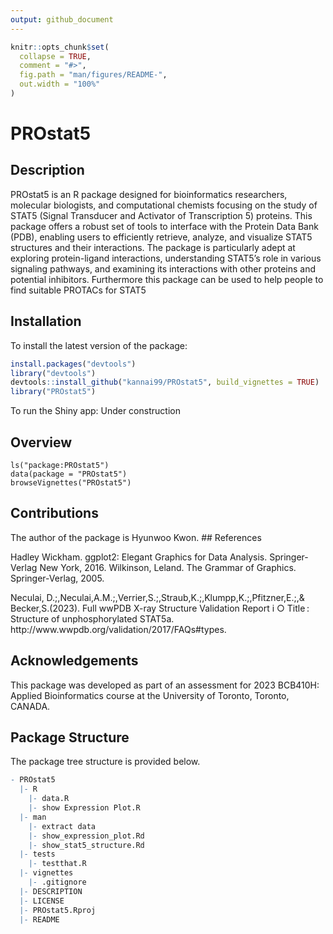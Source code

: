 ```yaml
---
output: github_document
---
```


<!-- README.md is generated from README.Rmd. Please edit that file -->

```r
knitr::opts_chunk$set(
  collapse = TRUE,
  comment = "#>",
  fig.path = "man/figures/README-",
  out.width = "100%"
)
```
# PROstat5

<!-- badges: start -->
<!-- badges: end -->

## Description

PROstat5 is an R package designed for bioinformatics researchers, molecular biologists, and computational chemists focusing on the study of STAT5 (Signal Transducer and Activator of Transcription 5) proteins. This package offers a robust set of tools to interface with the Protein Data Bank (PDB), enabling users to efficiently retrieve, analyze, and visualize STAT5 structures and their interactions. The package is particularly adept at exploring protein-ligand interactions, understanding STAT5's role in various signaling pathways, and examining its interactions with other proteins and potential inhibitors. Furthermore this package can be used to help people to find suitable PROTACs for STAT5


## Installation

To install the latest version of the package:
``` r
install.packages("devtools")
library("devtools")
devtools::install_github("kannai99/PROstat5", build_vignettes = TRUE)
library("PROstat5")
```
To run the Shiny app: Under construction


## Overview

```
ls("package:PROstat5")
data(package = "PROstat5") 
browseVignettes("PROstat5")
```


## Contributions

The author of the package is Hyunwoo Kwon. 
## References


Hadley Wickham. ggplot2: Elegant Graphics for Data Analysis. Springer-Verlag New York, 2016.
Wilkinson, Leland. The Grammar of Graphics. Springer-Verlag, 2005.

Neculai, D.;,Neculai,A.M.;,Verrier,S.;,Straub,K.;,Klumpp,K.;,Pfitzner,E.;,& Becker,S.(2023). 
Full wwPDB X-ray Structure Validation Report i ○ Title : Structure of unphosphorylated STAT5a. 
http://www.wwpdb.org/validation/2017/FAQs#types.

## Acknowledgements

This package was developed as part of an assessment for 2023 BCB410H: Applied Bioinformatics course at the University of Toronto, Toronto, CANADA. 

## Package Structure

The package tree structure is provided below.

``` r
- PROstat5
  |- R
    |- data.R
    |- show Expression Plot.R
  |- man
    |- extract data
    |- show_expression_plot.Rd
    |- show_stat5_structure.Rd
  |- tests
    |- testthat.R
  |- vignettes
    |- .gitignore
  |- DESCRIPTION
  |- LICENSE
  |- PROstat5.Rproj
  |- README
```
   












